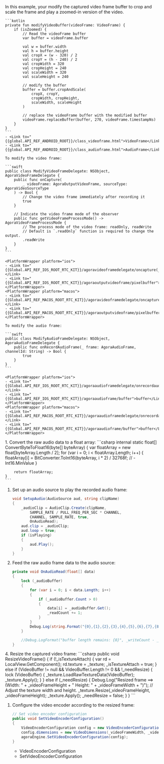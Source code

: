 <PlatformWrapper platform="android">
    In this example, your modify the captured video frame buffer to crop and scale the frame and play a zoomed-in version of the video.
    
    ```kotlin
    private fun modifyVideoBuffer(videoFrame: VideoFrame) {
        if (isZoomed) {
            // Read the videoFrame buffer
            var buffer = videoFrame.buffer

            val w = buffer.width
            val h = buffer.height
            val cropX = (w - 320) / 2
            val cropY = (h - 240) / 2
            val cropWidth = 320
            val cropHeight = 240
            val scaleWidth = 320
            val scaleHeight = 240

            // modify the buffer
            buffer = buffer.cropAndScale(
                cropX, cropY,
                cropWidth, cropHeight,
                scaleWidth, scaleHeight
            )

            // replace the videoFrame buffer with the modified buffer
            videoFrame.replaceBuffer(buffer, 270, videoFrame.timestampNs)
        }
    }
    ```
    - <Link to="{{global.API_REF_ANDROID_ROOT}}/class_videoframe.html">VideoFrame</Link>
    - <Link to="{{global.API_REF_ANDROID_ROOT}}/class_audioframe.html">AudioFrame</Link>
</PlatformWrapper>
<PlatformWrapper platform={["ios","macos"]}>

    To modify the video frame:

    ```swift
    public class ModifyVideoFrameDelegate: NSObject, AgoraVideoFrameDelegate {
        public func onCapture(
            _ videoFrame: AgoraOutputVideoFrame, sourceType: AgoraVideoSourceType
        ) -> Bool {
            // Change the video frame immediately after recording it
            true
        }

        // Indicate the video frame mode of the observer
        public func getVideoFrameProcessMode() -> AgoraVideoFrameProcessMode {
            // The process mode of the video frame: readOnly, readWrite
            // Default is `.readOnly` function is required to change the output.
            .readWrite
        }
    }
    ```

    <PlatformWrapper platform="ios">
    - <Link to="{{Global.API_REF_IOS_ROOT_RTC_KIT}}/agoravideoframedelegate/oncapture(_:sourcetype:)">onCapture(_:sourceType:)</Link>
    - <Link to="{{Global.API_REF_IOS_ROOT_RTC_KIT}}/agoraoutputvideoframe/pixelbuffer">pixelBuffer</Link>
    </PlatformWrapper>
    <PlatformWrapper platform="macos">
    - <Link to="{{Global.API_REF_MACOS_ROOT_RTC_KIT}}/agoravideoframedelegate/oncapture(_:sourcetype:)">onCapture(_:sourceType:)</Link>
    - <Link to="{{Global.API_REF_MACOS_ROOT_RTC_KIT}}/agoraoutputvideoframe/pixelbuffer">pixelBuffer</Link>
    </PlatformWrapper>

    To modify the audio frame:

    ```swift
    public class ModifyAudioFrameDelegate: NSObject, AgoraAudioFrameDelegate {
        public func onRecordAudioFrame(_ frame: AgoraAudioFrame, channelId: String) -> Bool {
            true
        }
    }
    ```

    <PlatformWrapper platform="ios">
    - <Link to="{{Global.API_REF_IOS_ROOT_RTC_KIT}}/agoraaudioframedelegate/onrecordaudioframe(_:channelid:)">onRecordAudioFrame(_:channelId:)</Link>
    - <Link to="{{Global.API_REF_IOS_ROOT_RTC_KIT}}/agoraaudioframe/buffer">buffer</Link>
    </PlatformWrapper>
    <PlatformWrapper platform="macos">
    - <Link to="{{Global.API_REF_MACOS_ROOT_RTC_KIT}}/agoraaudioframedelegate/onrecordaudioframe(_:channelid:)">onRecordAudioFrame(_:channelId:)</Link>
    - <Link to="{{Global.API_REF_MACOS_ROOT_RTC_KIT}}/agoraaudioframe/buffer">buffer</Link>
    </PlatformWrapper>
</PlatformWrapper>
<PlatformWrapper platform="unity">
1. Convert the raw audio data to a float array:
    ```csharp
    internal static float[] ConvertByteToFloat16(byte[] byteArray)
    {
        var floatArray = new float[byteArray.Length / 2];
        for (var i = 0; i < floatArray.Length; i++)
        {
            floatArray[i] = BitConverter.ToInt16(byteArray, i * 2) / 32768f; // -Int16.MinValue
        }

        return floatArray;
    }
    ```
1.  Set up an audio source to play the recorded audio frame:
    ```csharp
    void SetupAudio(AudioSource aud, string clipName)
    {
        _audioClip = AudioClip.Create(clipName,
            SAMPLE_RATE / PULL_FREQ_PER_SEC * CHANNEL,
            CHANNEL, SAMPLE_RATE, true,
            OnAudioRead);
        aud.clip = _audioClip;
        aud.loop = true;
        if (isPlaying)
        {
            aud.Play();
        }
    }
    ```
1.  Feed the raw audio frame data to the audio source:
    ```csharp
    private void OnAudioRead(float[] data)
    {
        lock (_audioBuffer)
        {
            for (var i = 0; i < data.Length; i++)
            {
                if (_audioBuffer.Count > 0)
                {
                    data[i] = _audioBuffer.Get();
                    _readCount += 1;
                }
            }
            Debug.Log(string.Format("{0},{1},{2},{3},{4},{5},{6},{7},{8}", data[0], data[1], data[2], data[3], data[4], data[5], data[6], data[7], data[8]));
        }

        //Debug.LogFormat("buffer length remains: {0}", _writeCount - _readCount);
    }
    ```
<ProductWrapper notAllowed="voice-calling">
4.  Resize the captured video frame:
    ```csharp
    public void ResizeVideoFrame()
    {
        if (!_isTextureAttach)
        {
            var rd = LocalView.GetComponent<RawImage>();
            rd.texture = _texture;
            _isTextureAttach = true;
        }
        else if (VideoBuffer != null && VideoBuffer.Length != 0 && !_needResize)
        {
            lock (VideoBuffer)
            {
                _texture.LoadRawTextureData(VideoBuffer);
                _texture.Apply();
            }
        }
        else if (_needResize)
        {
            Debug.Log("Resized frame ==> (Width: " + _videoFrameHeight + " Height: " + _videoFrameWidth + ")");
            // Adjust the texture width and height.
            _texture.Resize(_videoFrameHeight, _videoFrameHeight);
            _texture.Apply();
            _needResize = false;
        }
    }
    ```

1. Configure the video encoder according to the resized frame:
    ```csharp
    // Set video encoder configuration
    public void SetVideoEncoderConfiguration()
    {
        VideoEncoderConfiguration config = new VideoEncoderConfiguration();
        config.dimensions = new VideoDimensions(_videoFrameWidth, _videoFrameHeight);
        agoraEngine.SetVideoEncoderConfiguration(config);
    }
    ```
    - <Link to="{{Global.API_REF_UNITY_ROOT}}/class_videoencoderconfiguration.html">VideoEncoderConfiguration</Link>
    - <Link to="{{Global.API_REF_UNITY_ROOT}}/class_irtcengine.html#api_irtcengine_setvideoencoderconfiguration">SetVideoEncoderConfiguration</Link>
</ProductWrapper>
</PlatformWrapper>